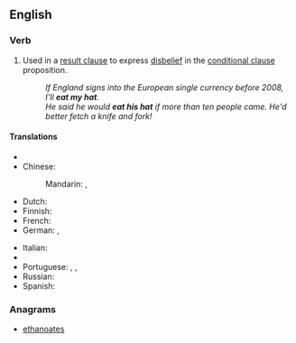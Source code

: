 ==English==

===Verb===
{{head|en|verb|head=[[eat]] [[one's]] [[hat]]}}

# {{context|idiomatic|lang=en}}  Used in a [[result clause]] to express [[disbelief]] in the [[conditional clause]] proposition.
#: ''If England signs into the European single currency before 2008, I'll '''eat my hat'''.''
#: ''He said he would '''eat his hat''' if more than ten people came. He'd better fetch a knife and fork!''

====Translations====
{{trans-top|to express disbelief about a proposition}}
* {{trreq|ar}}
* Chinese:
*: Mandarin: {{t-|cmn|字倒過來寫|sc=Hani}}, {{t-|cmn|字倒过来写|tr=zì dào guòlái xiě|sc=Hani}}
* Dutch: {{t-|nl|zijn hoed opeten}}
* Finnish: {{tø|fi|[[syödä]] [[hattu]]nsa}}
* French: {{t+|fr|manger son chapeau}}
* German: {{t-|de|ich freß einen Besen, wenn}}, {{t-|de|ich will Emil heißen, wenn}}
{{trans-mid}}
* Italian: {{t-|it|mangiarsi il cappello}}
* {{trreq|ja}}
* Portuguese: {{t-|pt|quero ser mico de circo}}, {{t+|pt|macacos me mordam}}, {{t-|pt|darei a mão à palmatória}}
* Russian: {{t-|ru|давать голову на отсечение|tr=davát’ golovú na otsečénije}}
* Spanish: {{t-|es|que me maten si}}
{{trans-bottom}}

===Anagrams===
* [[ethanoates#English|ethanoates]]